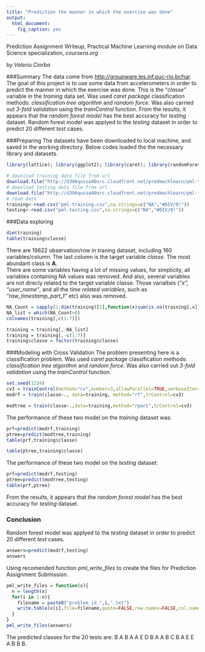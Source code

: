 ```yaml
---
title: "Prediction the manner in which the exercise was done"
output: 
  html_document: 
    fig_caption: yes
---
```

Prediction Assignment Writeup, Practical Machine Learning module on Data Science specialization, *coursera.org*

by *Valeriu Ciorba*  

###Summary
The data come from  [http://groupware.les.inf.puc-rio.br/har](http://groupware.les.inf.puc-rio.br/har). The goal of this project is to use some data from accelerometers in order to predict the manner in which the exercise was done. This is the "*classe*" variable in the *training* data set. Was used *caret package* classification methods: *classification tree algorithm* and *random force*. Was also carried out *3-fold validation* using the *trainControl* function. From the results, it appears that the *random forest model* has the best accuracy for *testing* dataset. Random forest model was applyed to the *testing* dataset in order to predict 20 different *test* cases. 

###Preparing
The datasets have been downloaded to local machine, and saved in the working directory. Below codes loaded the the necessary library and datasets.
```r
library(lattice); library(ggplot2); library(caret); library(randomForest); library(rpart);
```

```r
# download training data file from url
download.file("http://d396qusza40orc.cloudfront.net/predmachlearn/pml-training.csv", destfile = "pml-training.csv", method="curl")
# download testing data file from url
download.file("http://d396qusza40orc.cloudfront.net/predmachlearn/pml-testing.csv", destfile = "pml-testing.csv", method="curl")
# read data
training<-read.csv("pml-training.csv",na.strings=c("NA","#DIV/0!"))
testing<-read.csv("pml-testing.csv",na.strings=c("NA","#DIV/0!"))
```

###Data exploring
```r
dim(training)
table(training$classe)
```
There are 19622 observation/row in traning dataset, including 160 variables/column. The last column is the target variable *classe*. The most abundant class is **A**.  
There are some variables having a lot of missing values, for simplicity, all variables containing NA values was removed. And also, several variables are not direcly related to the target variable classe. Those varialbes (*“x”, “user_name”*, and all the *time related variables*, such as *“raw_timestamp_part_1”* etc) also was removed.
```r
NA_Count = sapply(1:dim(training)[2],function(x)sum(is.na(training[,x])))
NA_list = which(NA_Count>0)
colnames(training[,c(1:7)])
```
```r
training = training[,-NA_list]
training = training[,-c(1:7)]
training$classe = factor(training$classe)
```

###Modeling with Cross Validation
The problem presenting here is a classification problem. Was used *caret package* classification methods: *classification tree algorithm* and *random force*. Was also carried out *3-fold validation* using the *trainControl* function.
```r
set.seed(1234)
cv3 = trainControl(method="cv",number=3,allowParallel=TRUE,verboseIter=TRUE)
modrf = train(classe~., data=training, method="rf",trControl=cv3)
```

```r
modtree = train(classe~.,data=training,method="rpart",trControl=cv3)
```

The performance of these two model on the *training* dataset was:
```r
prf=predict(modrf,training)
ptree=predict(modtree,training)
table(prf,training$classe)
```

```r
table(ptree,training$classe)
```

The performance of these two model on the *testing* dataset:
```r
prf=predict(modrf,testing)
ptree=predict(modtree,testing)
table(prf,ptree)
```
From the results, it appears that the *random forest model* has the best accuracy for *testing* dataset.

### Conclusion
Random forest model was applyed to the *testing* dataset in order to predict 20 different *test* cases. 
```r
answers=predict(modrf,testing)
answers
```
Using recomended function *pml_write_files* to create the files for Prediction Assignment Submission.
```r
pml_write_files = function(x){
  n = length(x)
  for(i in 1:n){
    filename = paste0("problem_id_",i,".txt")
    write.table(x[i],file=filename,quote=FALSE,row.names=FALSE,col.names=FALSE)
  }
}
pml_write_files(answers)
```
The predicted classes for the 20 tests are: B A B A A E D B A A B C B A E E A B B B.